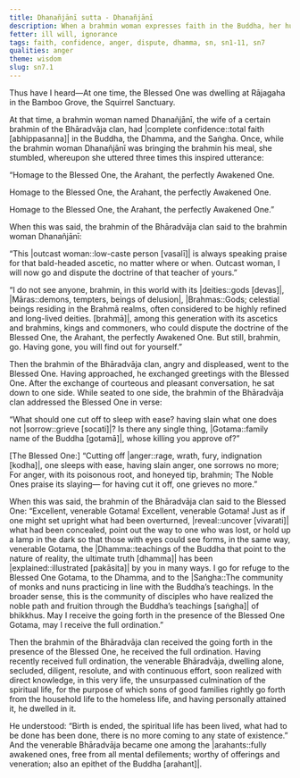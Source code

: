 ```yaml
---
title: Dhanañjānī sutta - Dhanañjānī
description: When a brahmin woman expresses faith in the Buddha, her husband, a brahmin of the Bhāradvāja clan, goes to dispute the doctrine of the Buddha. The Buddha teaches the brahmin the importance of cutting off anger.
fetter: ill will, ignorance
tags: faith, confidence, anger, dispute, dhamma, sn, sn1-11, sn7
qualities: anger
theme: wisdom
slug: sn7.1
---
```


Thus have I heard—At one time, the Blessed One was dwelling at Rājagaha in the Bamboo Grove, the Squirrel Sanctuary.

At that time, a brahmin woman named Dhanañjānī, the wife of a certain brahmin of the Bhāradvāja clan, had |complete confidence::total faith [abhippasanna]| in the Buddha, the Dhamma, and the Saṅgha. Once, while the brahmin woman Dhanañjānī was bringing the brahmin his meal, she stumbled, whereupon she uttered three times this inspired utterance:

“Homage to the Blessed One, the Arahant, the perfectly Awakened One.

Homage to the Blessed One, the Arahant, the perfectly Awakened One.

Homage to the Blessed One, the Arahant, the perfectly Awakened One.”

When this was said, the brahmin of the Bhāradvāja clan said to the brahmin woman Dhanañjānī:

“This |outcast woman::low-caste person [vasalī]| is always speaking praise for that bald-headed ascetic, no matter where or when. Outcast woman, I will now go and dispute the doctrine of that teacher of yours.”

“I do not see anyone, brahmin, in this world with its |deities::gods [devas]|, |Māras::demons, tempters, beings of delusion|, |Brahmas::Gods; celestial beings residing in the Brahmā realms, often considered to be highly refined and long-lived deities. [brahmā]|, among this generation with its ascetics and brahmins, kings and commoners, who could dispute the doctrine of the Blessed One, the Arahant, the perfectly Awakened One. But still, brahmin, go. Having gone, you will find out for yourself.”

Then the brahmin of the Bhāradvāja clan, angry and displeased, went to the Blessed One. Having approached, he exchanged greetings with the Blessed One. After the exchange of courteous and pleasant conversation, he sat down to one side. While seated to one side, the brahmin of the Bhāradvāja clan addressed the Blessed One in verse:

“What should one cut off to sleep with ease?
having slain what one does not |sorrow::grieve [socati]|?
Is there any single thing, |Gotama::family name of the Buddha [gotamā]|,
whose killing you approve of?”

[The Blessed One:] “Cutting off |anger::rage, wrath, fury, indignation [kodha]|, one sleeps with ease,
having slain anger, one sorrows no more;
For anger, with its poisonous root,
and honeyed tip, brahmin;
The Noble Ones praise its slaying—
for having cut it off, one grieves no more.”

When this was said, the brahmin of the Bhāradvāja clan said to the Blessed One: “Excellent, venerable Gotama! Excellent, venerable Gotama! Just as if one might set upright what had been overturned, |reveal::uncover [vivarati]| what had been concealed, point out the way to one who was lost, or hold up a lamp in the dark so that those with eyes could see forms, in the same way, venerable Gotama, the |Dhamma::teachings of the Buddha that point to the nature of reality, the ultimate truth [dhamma]| has been |explained::illustrated [pakāsita]| by you in many ways. I go for refuge to the Blessed One Gotama, to the Dhamma, and to the |Saṅgha::The community of monks and nuns practicing in line with the Buddha’s teachings. In the broader sense, this is the community of disciples who have realized the noble path and fruition through the Buddha’s teachings [saṅgha]| of bhikkhus. May I receive the going forth in the presence of the Blessed One Gotama, may I receive the full ordination.”

Then the brahmin of the Bhāradvāja clan received the going forth in the presence of the Blessed One, he received the full ordination. Having recently received full ordination, the venerable Bhāradvāja, dwelling alone, secluded, diligent, resolute, and with continuous effort, soon realized with direct knowledge, in this very life, the unsurpassed culmination of the spiritual life, for the purpose of which sons of good families rightly go forth from the household life to the homeless life, and having personally attained it, he dwelled in it.

He understood: “Birth is ended, the spiritual life has been lived, what had to be done has been done, there is no more coming to any state of existence.” And the venerable Bhāradvāja became one among the |arahants::fully awakened ones, free from all mental defilements; worthy of offerings and veneration; also an epithet of the Buddha [arahant]|.